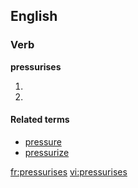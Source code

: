 
==English==

===Verb===
'''pressurises'''

# {{third-person singular of|[[pressurise]]}}
# {{alternative spelling of|[[pressurizes]]}}

====Related terms====
* [[pressure]]
* [[pressurize]]

[[fr:pressurises]]
[[vi:pressurises]]